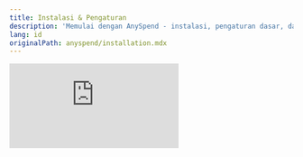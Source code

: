 ```yaml
---
title: Instalasi & Pengaturan
description: 'Memulai dengan AnySpend - instalasi, pengaturan dasar, dan verifikasi'
lang: id
originalPath: anyspend/installation.mdx
---
```

<iframe class="w-full aspect-video rounded-xl mb-6" src="https://customer-gg6qs7nm5ue94t64.cloudflarestream.com/66d9ebc2e3a14ec87dfa360b83e26900/iframe?poster=https%3A%2F%2Fcustomer-gg6qs7nm5ue94t64.cloudflarestream.com%2F66d9ebc2e3a14ec87dfa360b83e26900%2Fthumbnails%2Fthumbnail.jpg%3Ftime%3D168%26height%3D600" title="Pengaturan AnySpend" frameborder="0" allow="accelerometer; autoplay; clipboard-write; encrypted-media; gyroscope; picture-in-picture" allowfullscreen />

## Prasyarat

<CardGroup cols={3}>
  <Card title="Node.js" icon="node-js">
    v20.15.0 atau lebih tinggi
  </Card>
  <Card title="React" icon="react">
    Versi 18 atau 19
  </Card>
  <Card title="TypeScript" icon="code">
    Direkomendasikan untuk DX yang lebih baik
  </Card>
</CardGroup>

## Instalasi

Pilih manajer paket yang Anda sukai:

<Tabs>
  <Tab title="npm">
    ```bash
    npm install @b3dotfun/sdk
    ```
  </Tab>
  <Tab title="pnpm">
    ```bash
    pnpm add @b3dotfun/sdk
    ```
  </Tab>
</Tabs>

## Pengaturan Dasar

### 1. Pengaturan Provider

Bungkus aplikasi Anda dengan `B3Provider` dan `AnyspendProvider` untuk mengaktifkan fungsionalitas AnySpend:

```tsx App.tsx icon=react
import { AnyspendProvider } from "@b3dotfun/sdk/anyspend/react";
import { B3Provider } from "@b3dotfun/sdk/global-account/react";
import "@b3dotfun/sdk/index.css";

function App() {
  return (
    <B3Provider theme="light" environment="production">
      <AnyspendProvider>{/* Komponen aplikasi Anda */}</AnyspendProvider>
    </B3Provider>
  );
}

export default App;
```

### 2. Konfigurasi Lingkungan

<Tabs>
  <Tab title="Mainnet">
    **Endpoint**: `https://mainnet.anyspend.com`

    Gunakan ini untuk aplikasi produksi dengan transaksi nyata.
  </Tab>
  <Tab title="Testnet">
    **Endpoint**: `http://testnet.anyspend.com`

    Gunakan ini untuk pengembangan dan pengujian dengan token tes.

    Catatan: Testnet saat ini tidak tersedia.
  </Tab>
</Tabs>

### 3. Konfigurasi TypeScript (Opsional tapi Direkomendasikan)

<Note>
  Jika Anda menggunakan TypeScript, pastikan `tsconfig.json` Anda mencakup pengaturan ini untuk kompatibilitas optimal:
</Note>

```json tsconfig.json icon=settings
{
  "compilerOptions": {
    "moduleResolution": "node",
    "allowSyntheticDefaultImports": true,
    "esModuleInterop": true
  }
}
```

## Verifikasi

Buat komponen tes sederhana untuk memverifikasi pengaturan Anda bekerja dengan benar:

```tsx TestComponent.tsx icon=test-tube lines
import { AnySpend } from "@b3dotfun/sdk/anyspend/react";

function TestComponent() {
  return <AnySpend />;
}
```

## Langkah Selanjutnya

<CardGroup cols={3}>
  <Card title="Jelajahi Komponen" icon="puzzle-piece" href="/anyspend/components">
    Pelajari tentang komponen yang tersedia untuk skenario pembayaran yang berbeda
  </Card>
  <Card title="Pelajari tentang Hooks" icon="link" href="/anyspend/hooks">
    Temukan React hooks untuk membangun alur pembayaran kustom
  </Card>
  <Card title="Lihat Contoh" icon="code" href="/anyspend/examples">
    Telusuri contoh implementasi dunia nyata
  </Card>
</CardGroup>

## Pemecahan Masalah

<AccordionGroup>
  <Accordion title="Kesalahan Impor">
    Pastikan Anda telah menginstal SDK dengan benar dan mengimpor file CSS. SDK memerlukan React 18\+ dan mungkin memiliki masalah kompatibilitas dengan versi yang lebih lama.
  </Accordion>
  <Accordion title="Provider Tidak Ditemukan">
    Pastikan Anda memiliki `B3Provider` dan `AnyspendProvider` ditempatkan tinggi dalam pohon komponen Anda, biasanya dalam komponen App utama Anda.
  </Accordion>
  <Accordion title="Kesalahan TypeScript">
    Jika Anda melihat kesalahan TypeScript, verifikasi `tsconfig.json` Anda mencakup pengaturan yang direkomendasikan di atas.
  </Accordion>
</AccordionGroup>
